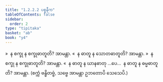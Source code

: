 ```yaml
---
title: "1.2.2.2 ပစ္စနီက"
tableOfContents: false
sidebar:
  order: 2
type: "tipitaka"
basket: "ab"
book: "y4"
---
```



<DynamicBreadcrumb />

<Division number="13" book="y4" e="ch" v="33" p="201">

<Paragraph number="172" book="y4">
»  န စက္ခု န စက္ခုဓာတူတိ? အာမန္တာ.
</Paragraph>

<Paragraph number="173" book="y4">
«  န ဓာတူ န သောတဓာတူတိ? အာမန္တာ.
</Paragraph>

<Paragraph number="174" book="y4">
»  န စက္ခု န စက္ခုဓာတူတိ? အာမန္တာ.
</Paragraph>

<Paragraph number="175" book="y4">
«  န ဓာတူ န ဃာနဓာတု …ပေ…  န ဓာတူ န ဓမ္မဓာတူတိ? အာမန္တာ.
</Paragraph>

<Paragraph number="176" book="y4">
(စက္ကံ ဗန္ဓိတဗ္ဗံ, သဗ္ဗေ အာမန္တာ ဥဘတောပိ သေသေပိ.)
</Paragraph>
</Division>